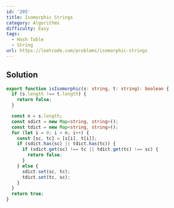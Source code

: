 ```yaml
---
id: '205'
title: Isomorphic Strings
category: Algorithms
difficulty: Easy
tags:
  - Hash Table
  - String
url: https://leetcode.com/problems/isomorphic-strings
---
```


## Solution

```typescript filename="solution.ts" copy
export function isIsomorphic(s: string, t: string): boolean {
  if (s.length !== t.length) {
    return false;
  }

  const n = s.length;
  const sdict = new Map<string, string>();
  const tdict = new Map<string, string>();
  for (let i = 0; i < n; i++) {
    const [sc, tc] = [s[i], t[i]];
    if (sdict.has(sc) || tdict.has(tc)) {
      if (sdict.get(sc) !== tc || tdict.get(tc) !== sc) {
        return false;
      }
    } else {
      sdict.set(sc, tc);
      tdict.set(tc, sc);
    }
  }
  return true;
}
```
